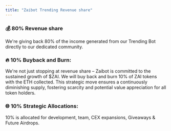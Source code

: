 ```yaml
---
title: "Zaibot Trending Revenue share"
---
```


### 💰 80% Revenue share

We're giving back 80% of the income generated from our Trending Bot directly to our dedicated community.

### 🔥 10% Buyback and Burn:

We're not just stopping at revenue share – Zaibot is committed to the sustained growth of $ZAI. We will
buy back and burn 10% of ZAI tokens with the ETH collected. This strategic move ensures a continuously
diminishing supply, fostering scarcity and potential value appreciation for all token holders.

### 🌐 10% Strategic Allocations:

10% is allocated for development, team, CEX expansions, Giveaways & Future
Airdrops.

